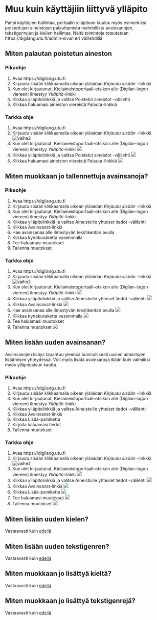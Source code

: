 # Muu kuin käyttäjiin liittyvä ylläpito

Paitsi käyttäjien hallintaa, portaalin ylläpitoon kuuluu myös 
esimerkiksi poistettujen aineistojen palauttamista mahdollista avainsanojen, tekstigenrejen
ja kielien hallintaa. Näitä toimintoja toteutetaan https://digilang.utu.fi/admin-sivun eri 
välilehdillä

## Miten palautan poistetun aineston

### Pikaohje

1. Avaa https://digilang.utu.fi
2. Kirjaudu sisään klikkaamalla oikean ylälaidan *Kirjaudu sisään* -linkkiä
3. Kun olet kirjautunut, Kieliaineistoportaali-otsikon alle (Digilan-logon viereen) ilmestyy *Ylläpitö*-linkki
4. Klikkaa ylläpitolinkkiä ja valitse Poistetut aineistot -välilehti
5. Klikkaa haluamasi aineiston viereistä Palauta-linkkiä


### Tarkka ohje

1. Avaa https://digilang.utu.fi
2. Kirjaudu sisään klikkaamalla oikean ylälaidan *Kirjaudu sisään* -linkkiä
![vaihe2](pictures/help1_1.png)
3. Kun olet kirjautunut, Kieliaineistoportaali-otsikon alle (Digilan-logon viereen) ilmestyy *Ylläpitö*-linkki
![](pictures/help2a.png)
4. Klikkaa ylläpitolinkkiä ja valitse Poistetut aineistot -välilehti
![](pictures/helpe1.png)
5. Klikkaa haluamasi aineiston viereistä Palauta-linkkiä
![](pictures/helpe2.png)


## Miten muokkaan jo tallennettuja avainsanoja?

### Pikaohje

1. Avaa https://digilang.utu.fi
2. Kirjaudu sisään klikkaamalla oikean ylälaidan *Kirjaudu sisään* -linkkiä
3. Kun olet kirjautunut, Kieliaineistoportaali-otsikon alle (Digilan-logon viereen) ilmestyy *Ylläpitö*-linkki
4. Klikkaa ylläpitolinkkiä ja valitse Aineistoille yhteiset tiedot -välilehti
5. Klikkaa Avainsanat-linkiä
6. Hae avainsanaa alle ilmestyvän tekstikentän avulla
7. Klikkaa kynäkuvaketta vasemmalla
8. Tee haluamasi muutokset
9. Tallenna muutokset


### Tarkka ohje

1. Avaa https://digilang.utu.fi
2. Kirjaudu sisään klikkaamalla oikean ylälaidan *Kirjaudu sisään* -linkkiä
![vaihe2](pictures/help1_1.png)
3. Kun olet kirjautunut, Kieliaineistoportaali-otsikon alle (Digilan-logon viereen) ilmestyy *Ylläpitö*-linkki
![](pictures/help2a.png)
4. Klikkaa ylläpitolinkkiä ja valitse Aineistoille yhteiset tiedot -välilehti
![](pictures/helpf1.png)
5. Klikkaa Avainsanat-linkiä
![](pictures/helpf2.png)
6. Hae avainsanaa alle ilmestyvän tekstikentän avulla
![](pictures/helpf3.png)
7. Klikkaa kynäkuvaketta vasemmalla
![](pictures/helpf4.png)
8. Tee haluamasi muutokset
9. Tallenna muutokset
![](pictures/helpf5.png)


## Miten lisään uuden avainsanan?

Avainsanojen lisäys tapahtuu yleensä luonnollisesti uusien aineistojen lisäämisen yhteydessä.
Voit myös lisätä avainsanoja ikään kuin valmiiksi myös ylläpitosivun kautta.


### Pikaohje

1. Avaa https://digilang.utu.fi
2. Kirjaudu sisään klikkaamalla oikean ylälaidan *Kirjaudu sisään* -linkkiä
3. Kun olet kirjautunut, Kieliaineistoportaali-otsikon alle (Digilan-logon viereen) ilmestyy *Ylläpitö*-linkki
4. Klikkaa ylläpitolinkkiä ja valitse Aineistoille yhteiset tiedot -välilehti
5. Klikkaa Avainsanat-linkiä
6. Klikkaa Lisää-painiketta
7. Kirjoita haluamasi tiedot
9. Tallenna muutokset


### Tarkka ohje

1. Avaa https://digilang.utu.fi
2. Kirjaudu sisään klikkaamalla oikean ylälaidan *Kirjaudu sisään* -linkkiä
![vaihe2](pictures/help1_1.png)
3. Kun olet kirjautunut, Kieliaineistoportaali-otsikon alle (Digilan-logon viereen) ilmestyy *Ylläpitö*-linkki
![](pictures/help2a.png)
4. Klikkaa ylläpitolinkkiä ja valitse Aineistoille yhteiset tiedot -välilehti
![](pictures/helpf1.png)
5. Klikkaa Avainsanat-linkiä
![](pictures/helpf2.png)
6. Klikkaa Lisää-painiketta
![](pictures/helpf6.png)
8. Tee haluamasi muutokset
![](pictures/helpf7.png)
9. Tallenna muutokset
![](pictures/helpf5.png)


## Miten lisään uuden kielen?

Vastaavasti kuin [edellä](#miten-lisaan-uuden-avainsanan)

## Miten lisään uuden tekstigenren?

Vastaavasti kuin [edellä](#miten-lisaan-uuden-avainsanan)

## Miten muokkaan jo lisättyä kieltä?

Vastaavasti kuin [edellä](#miten-muokkaan-jo-tallennettuja-avainsanoja)

## Miten muokkaan jo lisättyä tekstigenrejä?

Vastaavasti kuin [edellä](#miten-muokkaan-jo-tallennettuja-avainsanoja)
